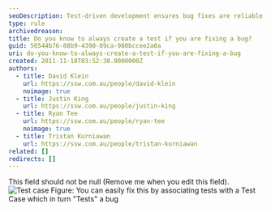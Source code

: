 ```yaml
---
seoDescription: Test-driven development ensures bug fixes are reliable and maintainable by creating a test case for every bug fix.
type: rule
archivedreason:
title: Do you know to always create a test if you are fixing a bug?
guid: 56544b76-88b9-4390-89ca-980bccee2a0a
uri: do-you-know-to-always-create-a-test-if-you-are-fixing-a-bug
created: 2011-11-18T03:52:38.0000000Z
authors:
  - title: David Klein
    url: https://ssw.com.au/people/david-klein
    noimage: true
  - title: Justin King
    url: https://ssw.com.au/people/justin-king
  - title: Ryan Tee
    url: https://ssw.com.au/people/ryan-tee
    noimage: true
  - title: Tristan Kurniawan
    url: https://ssw.com.au/people/tristan-kurniawan
related: []
redirects: []
---
```


This field should not be null (Remove me when you edit this field).
![Test case ](TestCase.jpg) Figure: You can easily fix this by associating tests with a Test Case which in turn "Tests" a bug